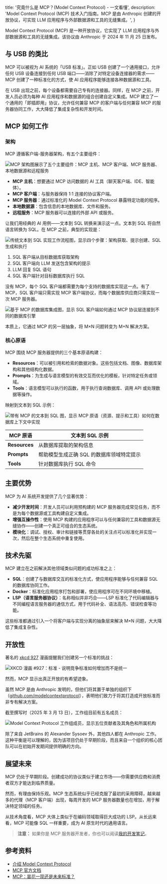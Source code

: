 
  title: '究竟什么是 MCP？(Model Context Protocol) - 一文看懂',
  description:
    'Model Context Protocol (MCP) 技术入门指南。MCP 是由 Anthropic 创建的开放协议，可实现 LLM 应用程序与外部数据源和工具的无缝集成。',
}


Model Context Protocol (MCP) 是一种开放协议，它实现了 LLM 应用程序与外部数据源和工具的无缝集成。该协议由 Anthropic 于 2024 年 11 月 25 日发布。

## 与 USB 的类比

MCP 可以被视为 AI 系统的「USB 标准」。正如 USB 创建了一个通用接口，允许任何 USB 设备连接到任何 USB 端口——消除了对特定设备连接器的需求——MCP 创建了一种标准化的方式，使 AI 应用程序能够连接各种数据源和工具。

在 USB 出现之前，每个设备都需要自己专有的连接器。同样，在 MCP 之前，开发人员必须为每种 AI 应用程序和数据源的组合创建自定义集成。MCP 建立了一个通用的「即插即用」协议，允许任何兼容 MCP 的客户端与任何兼容 MCP 的服务器协同工作，大大降低了集成复杂性和开发时间。

## MCP 如何工作

### 架构

MCP 遵循客户端-服务器架构，有五个主要组件：

<Image
  src={mcpArchitecture}
  alt="MCP 架构图展示了五个主要组件：MCP 主机、MCP 客户端、MCP 服务器、本地数据源和远程服务"
/>

- **MCP 主机**：想要通过 MCP 访问数据的 AI 工具（聊天客户端、IDE、智能体）。
- **MCP 客户端**：与服务器保持 1:1 连接的协议客户端。
- **MCP 服务器**：通过标准化的 Model Context Protocol 暴露特定功能的程序。
- **本地数据源**：包含信息的本地数据库、文件和服务。
- **远程服务**：MCP 服务器可以连接的外部 API 或服务。

让我们用经典的 AI 用例——文本到 SQL 转换来演示这一点。文本到 SQL 将自然语言转换为 SQL。在 MCP 之前，典型的实现是：

<Image
  src={textToSqlClassic}
  alt="传统文本到 SQL 实现工作流程图，显示四个步骤：架构获取、提示创建、SQL 生成和执行"
/>

1. SQL 客户端从目标数据库获取架构
2. SQL 客户端向 LLM 发送包含架构的提示
3. LLM 回复 SQL 语句
4. SQL 客户端针对目标数据库执行 SQL

没有 MCP，每个 SQL 客户端都需要为每个支持的数据库实现这一点。有了 MCP，SQL 客户端只需实现 MCP 客户端协议，而每个数据库供应商只需实现一次 MCP 服务器。

<Image
  src={databaseMcp}
  alt="基于 MCP 的数据库集成图，显示 SQL 客户端如何通过 MCP 协议层连接到不同的数据库引擎"
/>

本质上，它通过 MCP 的另一层抽象，将 M×N 问题转变为 M+N 解决方案。

### 核心原语

MCP 围绕 MCP 服务器提供的三个基本原语构建：

- **Resources**：可以被引用和检索的数据对象。这些包括文档、图像、数据库架构和其他结构化数据。
- **Prompts**：为生成与语言模型的有效交互而优化的模板，针对特定任务或领域。
- **Tools**：语言模型可以执行的函数，用于执行查询数据库、调用 API 或处理数据等操作。

映射到文本到 SQL 示例：

<Image
  src={textToSqlMcp}
  alt="带有 MCP 的文本到 SQL 图，显示 MCP 原语（资源、提示和工具）如何在数据库上下文中实现"
/>

| MCP 原语      | 文本到 SQL 示例                           |
| ------------- | ----------------------------------------- |
| **Resources** | 从数据库提取的架构信息                    |
| **Prompts**   | 帮助模型生成正确 SQL 的数据库领域特定提示 |
| **Tools**     | 针对数据库执行 SQL 命令                   |

## 主要优势

MCP 为 AI 系统开发提供了几个显著优势：

- **减少开发时间**：开发人员可以利用预构建的 MCP 服务器完成常见任务，而不是为每个数据源或工具构建自定义集成。
- **增强互操作性**：使用 MCP 构建的应用程序可以与任何兼容的工具和数据源无缝协作——创建一个真正可组合的生态系统。
- **模块化**：调试、授权、审计和链接等贯穿各处的关注点可以标准化并实现一次，然后在整个生态系统中重复使用。

## 技术先驱

MCP 建立在之前解决其他领域类似问题的成功标准之上：

- **SQL**：创建了与数据库交互的标准化方式，使应用程序能够与任何兼容 SQL 的数据库协同工作。
- **Docker**：标准化应用程序打包和部署，使应用程序可在不同环境中移植。
- **LSP（语言服务器协议）**：名称相似并非巧合——LSP 标准化了代码编辑器与不同编程语言服务器的通信方式，用于代码补全、语法高亮、错误检查等功能。

这些标准都通过引入一个将客户端与实现分离的抽象层来解决 M×N 问题，大大降低了集成复杂性。

## 开放性

著名的 [xkcd 927](https://xkcd.com/927/) 漫画提醒我们创建另一个标准的挑战：

<Image
  src={xkcdStandards}
  alt="XKCD 漫画 #927：标准 - 说明竞争标准如何增加而不是统一"
/>

然而，MCP 显示出真正开放的有希望迹象。

虽然 MCP 是由 Anthropic 发明的，但他们将其置于单独的组织下（[github.com/modelcontextprotocol](https://github.com/modelcontextprotocol)），表明他们致力于将其打造成开放标准而非专有解决方案。

截至撰写时（2025 年 3 月 13 日），工作组目前有五名成员：

<Image
  src={mcpMembers}
  alt="Model Context Protocol 工作组成员，显示五位贡献者及其角色和所属机构"
/>

除了来自 JetBrains 的 Alexander Sysoev 外，其他四人都在 Anthropic 工作。这种平衡是可以理解的，因为该项目仍处于早期阶段，而且来自一个组织的核心团队可以在初始开发期间提供明确的方向。

## 展望未来

MCP 仍处于早期阶段。创建成功的协议类似于建立市场——你需要供应商和消费者双方才能达到临界质量。

然而，有理由保持乐观。MCP 生态系统似乎已经克服了最初的采用障碍，越来越多的代理（MCP 客户端）出现，每周开发的 MCP 服务器数量也在增加，用于解决特定领域的任务。

从技术角度看，MCP 大体上类似于在编码领域取得巨大成功的 LSP。从长远来看，MCP 可能像 SQL 一样重要，成为 AI 原生时代的通用语言。

> **注意：** 如果你是 MCP 服务器开发者，你也可以阅读[我的开发笔记](/articles/notes-on-implementing-mcp-server)。

## 参考资料

- [介绍 Model Context Protocol](https://www.anthropic.com/news/model-context-protocol)
- [MCP 官方文档](https://modelcontextprotocol.io/introduction)
- [MCP：昙花一现还是未来标准？](https://blog.langchain.dev/mcp-fad-or-fixture/)
